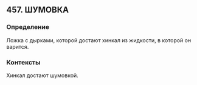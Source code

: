 ## 457. ШУМОВКА
### Определение
Ложка с дырками, которой достают хинкал из жидкости, в которой он варится.

### Контексты
Хинкал достают шумовкой.

